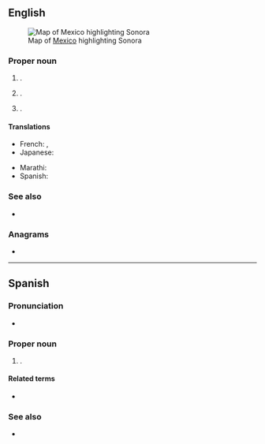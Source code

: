 {{also|sonora}}
==English==
[[File:Mexico map, MX-SON.svg|thumb|Map of [[Mexico]] highlighting Sonora]]

===Proper noun===
{{en-proper noun}}

# {{place|en|state|c/Mexico}}.
# {{place|en|city/county seat|co/Tuolumne County|s/California|c/USA}}.
# {{place|en|city/county seat|co/Sutton County|s/Texas|c/USA}}.

====Translations====
{{trans-top|state of Mexico}}
* French: {{t|fr|la Sonore|f}}, {{t|fr|le Sonora|m}}
* Japanese: {{t|ja|ソノラ|tr=Sonora}}
{{trans-mid}}
* Marathi: {{t|mr|सोनोरा|n|tr=sonorā|sc=Deva}}
* Spanish: {{t+|es|Sonora|f}}
{{trans-bottom}}

===See also===
* {{pedia|Sonora (disambiguation)|Sonora}}

===Anagrams===
* {{anagrams|en|a=anoors|Rosano}}

----

==Spanish==

===Pronunciation===
* {{es-IPA}}

===Proper noun===
{{es-proper noun|f}}

# {{place|es|state|c/Mexico}}.

====Related terms====
* {{l|es|sonorense}}

===See also===
* {{pedialite|lang=es}}